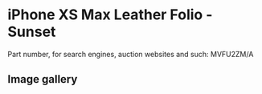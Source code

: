 
# iPhone XS Max Leather Folio - Sunset

Part number, for search engines, auction websites and such: MVFU2ZM/A

## Image gallery

<div style={{ width: "768px" }}>
  <GalleryComponent
    images={[
      {
        original: "/everysource/MVFU2.png",
        thumbnail: "/everypreview/MVFU2.png",
      },
      {
        original: "/everysource/MVFU2_AV1_GOLD.png",
        thumbnail: "/everypreview/MVFU2_AV1_GOLD.png",
      },
      {
        original: "/everysource/MVFU2_AV1_SILVER.png",
        thumbnail: "/everypreview/MVFU2_AV1_SILVER.png",
      },
      {
        original: "/everysource/MVFU2_AV1_SPACE_GRAY.png",
        thumbnail: "/everypreview/MVFU2_AV1_SPACE_GRAY.png",
      },
      {
        original: "/everysource/MVFU2_AV2.png",
        thumbnail: "/everypreview/MVFU2_AV2.png",
      }
    ]}
  />
</div>
